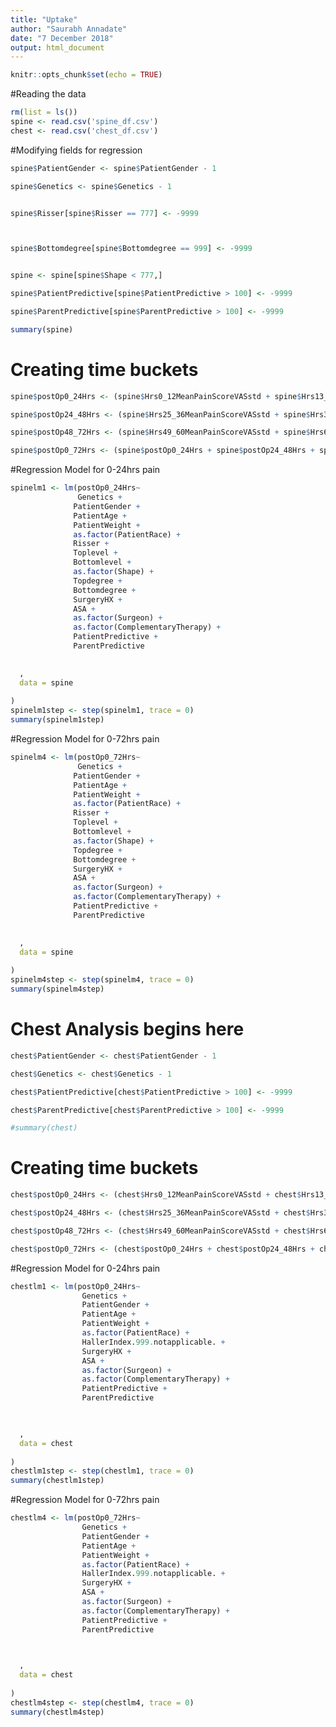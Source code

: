 ```yaml
---
title: "Uptake"
author: "Saurabh Annadate"
date: "7 December 2018"
output: html_document
---
```


```r
knitr::opts_chunk$set(echo = TRUE)
```

#Reading the data
```r
rm(list = ls())
spine <- read.csv('spine_df.csv')
chest <- read.csv('chest_df.csv')

```


#Modifying fields for regression
```r
spine$PatientGender <- spine$PatientGender - 1

spine$Genetics <- spine$Genetics - 1


spine$Risser[spine$Risser == 777] <- -9999



spine$Bottomdegree[spine$Bottomdegree == 999] <- -9999


spine <- spine[spine$Shape < 777,]

spine$PatientPredictive[spine$PatientPredictive > 100] <- -9999

spine$ParentPredictive[spine$ParentPredictive > 100] <- -9999

summary(spine)

```

# Creating time buckets
```r

spine$postOp0_24Hrs <- (spine$Hrs0_12MeanPainScoreVASstd + spine$Hrs13_24MeanPainScoreVASstd) / 2

spine$postOp24_48Hrs <- (spine$Hrs25_36MeanPainScoreVASstd + spine$Hrs37_48MeanPainScoreVASstd) / 2

spine$postOp48_72Hrs <- (spine$Hrs49_60MeanPainScoreVASstd + spine$Hrs61_72MeanPainScoreVASstd) / 2

spine$postOp0_72Hrs <- (spine$postOp0_24Hrs + spine$postOp24_48Hrs + spine$postOp48_72Hrs) / 3


```


#Regression Model for 0-24hrs pain
```r
spinelm1 <- lm(postOp0_24Hrs~
               Genetics +
              PatientGender +
              PatientAge +
              PatientWeight +
              as.factor(PatientRace) +
              Risser +
              Toplevel +
              Bottomlevel +
              as.factor(Shape) +
              Topdegree +
              Bottomdegree +
              SurgeryHX +
              ASA +
              as.factor(Surgeon) +
              as.factor(ComplementaryTherapy) +
              PatientPredictive +
              ParentPredictive 

  
  ,
  data = spine
  
)
spinelm1step <- step(spinelm1, trace = 0)
summary(spinelm1step)
```


#Regression Model for 0-72hrs pain
```r
spinelm4 <- lm(postOp0_72Hrs~
               Genetics +
              PatientGender +
              PatientAge +
              PatientWeight +
              as.factor(PatientRace) +
              Risser +
              Toplevel +
              Bottomlevel +
              as.factor(Shape) +
              Topdegree +
              Bottomdegree +
              SurgeryHX +
              ASA +
              as.factor(Surgeon) +
              as.factor(ComplementaryTherapy) +
              PatientPredictive +
              ParentPredictive 

  
  ,
  data = spine
  
)
spinelm4step <- step(spinelm4, trace = 0)
summary(spinelm4step)

```

# Chest Analysis begins here

```r
chest$PatientGender <- chest$PatientGender - 1

chest$Genetics <- chest$Genetics - 1

chest$PatientPredictive[chest$PatientPredictive > 100] <- -9999

chest$ParentPredictive[chest$ParentPredictive > 100] <- -9999

#summary(chest)

```
# Creating time buckets
```r
chest$postOp0_24Hrs <- (chest$Hrs0_12MeanPainScoreVASstd + chest$Hrs13_24MeanPainScoreVASstd) / 2

chest$postOp24_48Hrs <- (chest$Hrs25_36MeanPainScoreVASstd + chest$Hrs37_48MeanPainScoreVASstd) / 2

chest$postOp48_72Hrs <- (chest$Hrs49_60MeanPainScoreVASstd + chest$Hrs61_72MeanPainScoreVASstd) / 2

chest$postOp0_72Hrs <- (chest$postOp0_24Hrs + chest$postOp24_48Hrs + chest$postOp48_72Hrs) / 3

```
#Regression Model for 0-24hrs pain
```r
chestlm1 <- lm(postOp0_24Hrs~
                Genetics +
                PatientGender +
                PatientAge +
                PatientWeight +
                as.factor(PatientRace) +
                HallerIndex.999.notapplicable. +
                SurgeryHX +
                ASA +
                as.factor(Surgeon) +
                as.factor(ComplementaryTherapy) +
                PatientPredictive +
                ParentPredictive


  
  ,
  data = chest
  
)
chestlm1step <- step(chestlm1, trace = 0)
summary(chestlm1step)

```
#Regression Model for 0-72hrs pain
```r
chestlm4 <- lm(postOp0_72Hrs~
                Genetics +
                PatientGender +
                PatientAge +
                PatientWeight +
                as.factor(PatientRace) +
                HallerIndex.999.notapplicable. +
                SurgeryHX +
                ASA +
                as.factor(Surgeon) +
                as.factor(ComplementaryTherapy) +
                PatientPredictive +
                ParentPredictive


  
  ,
  data = chest
  
)
chestlm4step <- step(chestlm4, trace = 0)
summary(chestlm4step)


```

